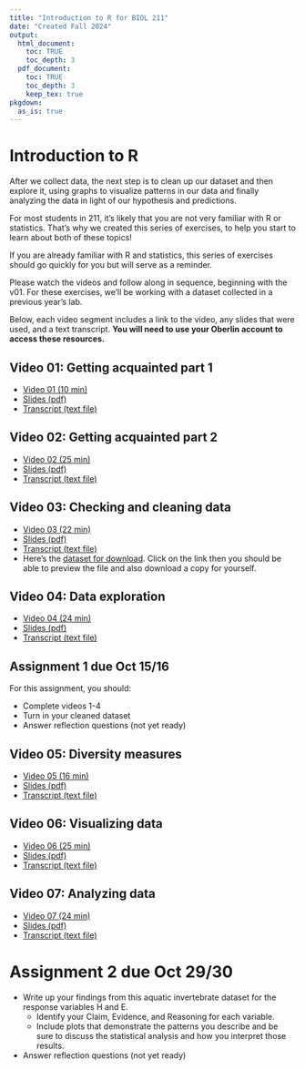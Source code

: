 ```yaml
---
title: "Introduction to R for BIOL 211"
date: "Created Fall 2024"
output: 
  html_document:
    toc: TRUE
    toc_depth: 3
  pdf_document:
    toc: TRUE
    toc_depth: 3
    keep_tex: true
pkgdown:
  as_is: true
---
```

# Introduction to R

After we collect data, the next step is to clean up our dataset and then explore it, using graphs to visualize patterns in our data and finally analyzing the data in light of our hypothesis and predictions.

For most students in 211, it's likely that you are not very familiar with R or statistics. That's why we created this series of exercises, to help you start to learn about both of these topics!

If you are already familiar with R and statistics, this series of exercises should go quickly for you but will serve as a reminder. 

Please watch the videos and follow along in sequence, beginning with the v01. For these exercises, we'll be working with a dataset collected in a previous year's lab.

Below, each video segment includes a link to the video, any slides that were used, and a text transcript. **You will need to use your Oberlin account to access these resources.**

## Video 01: Getting acquainted part 1

* [Video 01 (10 min)](https://drive.google.com/file/d/13iV3c-A-veHZfjMSEGa4I85OEuSsxx5y/view?usp=drive_link)
* [Slides (pdf)](https://drive.google.com/file/d/1W-ofNhWzqqaJJqjKetkY6CdZlJN91q9D/view?usp=drive_link)
* [Transcript (text file)](https://drive.google.com/file/d/1Rorn6H7QzcoZAuOC_ApGs8CheIB30vg1/view?usp=drive_link)

## Video 02: Getting acquainted part 2

* [Video 02 (25 min)](https://drive.google.com/file/d/16PK0YQQs9Ssz5WtmSdc7wVdzL2wsfaY_/view?usp=drive_link)
* [Slides (pdf)](https://drive.google.com/file/d/13mx5PvJGUjl2yOETykHBlFyZxqBMj7Ab/view?usp=drive_link)
* [Transcript (text file)](https://drive.google.com/file/d/1VDsXqXdkQOEC-PWwUxR7Rz4Fa-Qd7i4M/view?usp=drive_link)

## Video 03: Checking and cleaning data

* [Video 03 (22 min)](https://drive.google.com/file/d/16SgeDmjxFNnqFmNtQIV1iDpi0vf-LEx6/view?usp=drive_link)
* [Slides (pdf)](https://drive.google.com/file/d/141GPVThr9oe-z8djs2ziKpUIBC8AM9To/view?usp=drive_link)
* [Transcript (text file)](https://drive.google.com/file/d/1VNtix-soukhQVUxKYyevN61-lOiOqQth/view?usp=drive_link)
* Here's the [dataset for download](https://drive.google.com/file/d/19jjE3GRg-70tWPKKw5WmxjRoVyX7WHCi/view?usp=drive_link). Click on the link then you should be able to preview the file and also download a copy for yourself.

## Video 04: Data exploration

* [Video 04 (24 min)](https://drive.google.com/file/d/192pE9ZX5Ob8ShzId1-9UlPSXnBFGar9S/view?usp=drive_link)
* [Slides (pdf)](https://drive.google.com/file/d/1431J66A5s_aadfHMKiprzVIBqlrRonx2/view?usp=drive_link)
* [Transcript (text file)](https://drive.google.com/file/d/1pHvW00VoD8Uhe4O2ZPPRBgOhPS1Dck5-/view?usp=drive_link)

## Assignment 1 due Oct 15/16

For this assignment, you should:

* Complete videos 1-4
* Turn in your cleaned dataset
* Answer reflection questions (not yet ready)

## Video 05: Diversity measures

* [Video 05 (16 min)](https://drive.google.com/file/d/193YihMoEeltp6ytIU96ZhA5T7SpAYZp-/view?usp=drive_link)
* [Slides (pdf)](https://drive.google.com/file/d/193YihMoEeltp6ytIU96ZhA5T7SpAYZp-/view?usp=drive_link)
* [Transcript (text file)](https://drive.google.com/file/d/1TVs0CsMMq_BNjG_cnqyaX8obaMw379fr/view?usp=drive_link)

## Video 06: Visualizing data

* [Video 06 (25 min)](https://drive.google.com/file/d/1969kBKT-lV6V_BCcTeicKbFwGZXGfqIJ/view?usp=drive_link)
* [Slides (pdf)](https://drive.google.com/file/d/14LLyZgiKAj70hYoPqSiVwf6jk8qONiu2/view?usp=drive_link)
* [Transcript (text file)](https://drive.google.com/file/d/1Tb08y7kMkaPBzrvAQD6WWGrUX1hF3n25/view?usp=drive_link)

## Video 07: Analyzing data

* [Video 07 (24 min)](https://drive.google.com/file/d/19GSWtNk37XX2i7L7REQVDwCHxphaB1H4/view?usp=drive_link)
* [Slides (pdf)](https://drive.google.com/file/d/14ZtdVXIN_ZvJvE0bxgrFN4x7D1MKzdjU/view?usp=drive_link)
* [Transcript (text file)](https://drive.google.com/file/d/1e1EwkAxVYCbxJ91Q8LahBrGj2UkBsFXQ/view?usp=drive_link)

# Assignment 2 due Oct 29/30

* Write up your findings from this aquatic invertebrate dataset for the response variables H and E. 
    * Identify your Claim, Evidence, and Reasoning for each variable. 
    * Include plots that demonstrate the patterns you describe and be sure to discuss the statistical analysis and how you interpret those results.
* Answer reflection questions (not yet ready)
